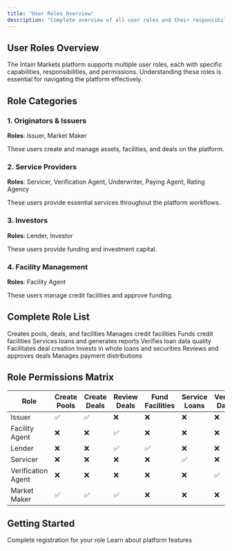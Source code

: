 ```yaml
---
title: "User Roles Overview"
description: "Complete overview of all user roles and their responsibilities in the Intain Markets platform"
---
```


## User Roles Overview

The Intain Markets platform supports multiple user roles, each with specific capabilities, responsibilities, and permissions. Understanding these roles is essential for navigating the platform effectively.

## Role Categories

### 1. Originators & Issuers

**Roles**: Issuer, Market Maker

These users create and manage assets, facilities, and deals on the platform.

### 2. Service Providers

**Roles**: Servicer, Verification Agent, Underwriter, Paying Agent, Rating Agency

These users provide essential services throughout the platform workflows.

### 3. Investors

**Roles**: Lender, Investor

These users provide funding and investment capital.

### 4. Facility Management

**Roles**: Facility Agent

These users manage credit facilities and approve funding.

## Complete Role List

<CardGroup cols={3}>
  <Card title="Issuer" icon="building" href="/user-guide/roles/issuer">
    Creates pools, deals, and facilities
  </Card>
  <Card title="Facility Agent" icon="user-tie" href="/user-guide/roles/facility-agent">
    Manages credit facilities
  </Card>
  <Card title="Lender" icon="money-bill-wave" href="/user-guide/roles/lender">
    Funds credit facilities
  </Card>
  <Card title="Servicer" icon="cogs" href="/user-guide/roles/servicer">
    Services loans and generates reports
  </Card>
  <Card title="Verification Agent" icon="check-circle" href="/user-guide/roles/verification-agent">
    Verifies loan data quality
  </Card>
  <Card title="Market Maker" icon="users" href="/user-guide/roles/market-maker">
    Facilitates deal creation
  </Card>
  <Card title="Investor" icon="hand-holding-usd" href="/user-guide/roles/investor">
    Invests in whole loans and securities
  </Card>
  <Card title="Underwriter" icon="file-signature" href="/user-guide/roles/underwriter">
    Reviews and approves deals
  </Card>
  <Card title="Paying Agent" icon="file-invoice" href="/user-guide/roles/paying-agent">
    Manages payment distributions
  </Card>
</CardGroup>

## Role Permissions Matrix

| Role | Create Pools | Create Deals | Review Deals | Fund Facilities | Service Loans | Verify Data |
|------|--------------|--------------|--------------|-----------------|---------------|-------------|
| Issuer | ✅ | ✅ | ❌ | ❌ | ❌ | ❌ |
| Facility Agent | ❌ | ❌ | ✅ | ❌ | ❌ | ❌ |
| Lender | ❌ | ❌ | ✅ | ✅ | ❌ | ❌ |
| Servicer | ❌ | ❌ | ❌ | ❌ | ✅ | ❌ |
| Verification Agent | ❌ | ❌ | ❌ | ❌ | ❌ | ✅ |
| Market Maker | ✅ | ✅ | ✅ | ❌ | ❌ | ❌ |

## Getting Started

<Card title="Register Account" icon="user-plus" href="/user-guide/registration">
  Complete registration for your role
</Card>

<Card title="Platform Overview" icon="layer-group" href="/user-guide/overview">
  Learn about platform features
</Card>
